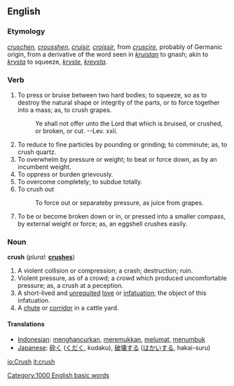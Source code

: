 ==English==

===Etymology===
{{OE.}} ''[[cruschen]], [[crousshen]]'', {{OF.}} ''[[cruisir]], [[croissir]]'', from {{LL.}} ''[[cruscire]]'', probably of Germanic origin, from a derivative of the word seen in {{Goth.}} ''[[kruistan]]'' to gnash; akin to {{Sw.}} ''[[krysta]]'' to squeeze, {{Dan.}} ''[[kryste]]'', {{Icel.}} ''[[kreysta]]''.

===Verb===
{{en-infl-reg-sibilant|crush||}}
# To press or bruise between two hard bodies; to squeeze, so as to destroy the natural shape or integrity of the parts, or to force together into a mass; as, to crush grapes.
#:Ye shall not offer unto the Lord that which is bruised, or crushed, or broken, or cut. --Lev. xxii.
# To reduce to fine particles by pounding or grinding; to comminute; as, to crush quartz.
# To overwhelm by pressure or weight; to beat or force down, as by an incumbent weight.
# To oppress or burden grievously.
# To overcome completely; to subdue totally.
# To crush out
#:To force out or separateby pressure, as juice from grapes.
# {{intransitive}} To be or become broken down or in, or pressed into a smaller compass, by external weight or force; as, an eggshell crushes easily.

===Noun===
'''crush'''  (''plural:'' '''[[crushes]]''')
# A violent collision or compression; a crash; destruction; ruin.
# Violent pressure, as of a crowd; a crowd which produced uncomfortable pressure; as, a crush at a peception.
# A short-lived and [[unrequited]] [[love]] or [[infatuation]]; the object of this infatuation.
# A [[chute]] or [[corridor]] in a cattle yard.

<!--
{Crush hat}, a hat which collapses, and can be carried under
   the arm, and when expanded is held in shape by springs;
   hence, any hat not injured by compressing.

{Crush room}, a large room in a theater, opera house, etc.,
   where the audience may promenade or converse during the
   intermissions; a foyer.

         Politics leave very little time for the bow window
         at White's in the day, or for the crush room of the
         opera at night.                       --Macaulay.
-->

====Translations====
*[[Indonesian]]: [[hancur|menghancurkan]], [[remuk|meremukkan]], [[lumat|melumat]], [[tumbuk|menumbuk]]
*[[Japanese]]: [[砕く]] ([[くだく]], kudaku), [[破壊]]する ([[はかい]]する, hakai-suru)

{{webster}}
[[Category:1000 English basic words]]

[[io:Crush]]
[[it:crush]]